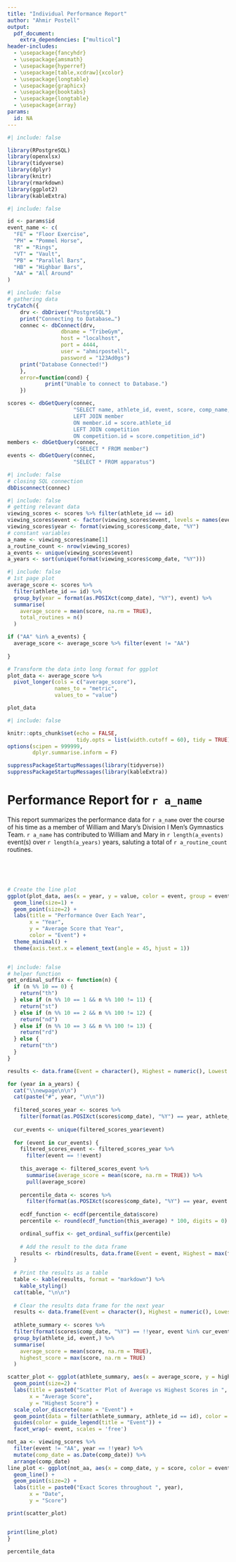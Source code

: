 ```yaml
---
title: "Individual Performance Report"
author: "Ahmir Postell"
output: 
  pdf_document:
    extra_dependencies: ["multicol"]
header-includes:
  - \usepackage{fancyhdr}
  - \usepackage{amsmath}
  - \usepackage{hyperref}
  - \usepackage[table,xcdraw]{xcolor}
  - \usepackage{longtable}
  - \usepackage{graphicx}
  - \usepackage{booktabs}
  - \usepackage{longtable}
  - \usepackage{array}
params:
  id: NA
---
```


```r
#| include: false

library(RPostgreSQL)
library(openxlsx)
library(tidyverse)
library(dplyr)
library(knitr)
library(rmarkdown)
library(ggplot2)
library(kableExtra)
```


```r
#| include: false

id <- params$id
event_name <- c(
  "FE" = "Floor Exercise",
  "PH" = "Pommel Horse",
  "R" = "Rings",
  "VT" = "Vault",
  "PB" = "Parallel Bars",
  "HB" = "Highbar Bars",
  "AA" = "All Around"
)

```

```r
#| include: false
# gathering data
tryCatch({
    drv <- dbDriver("PostgreSQL")
    print("Connecting to Database…")
    connec <- dbConnect(drv, 
                 dbname = "TribeGym",
                 host = "localhost", 
                 port = 4444,
                 user = "ahmirpostell", 
                 password = "123Ad0gs")
    print("Database Connected!")
    },
    error=function(cond) {
            print("Unable to connect to Database.")
    })

scores <- dbGetQuery(connec, 
                     "SELECT name, athlete_id, event, score, comp_name, comp_date FROM score
                     LEFT JOIN member
                     ON member.id = score.athlete_id
                     LEFT JOIN competition
                     ON competition.id = score.competition_id")
members <- dbGetQuery(connec,
                      "SELECT * FROM member")
events <- dbGetQuery(connec,
                     "SELECT * FROM apparatus")

```

```r
#| include: false
# closing SQL connection
dbDisconnect(connec)
```

```r
#| include: false
# getting relevant data
viewing_scores <- scores %>% filter(athlete_id == id)
viewing_scores$event <- factor(viewing_scores$event, levels = names(event_name))
viewing_scores$year <- format(viewing_scores$comp_date, "%Y")
# constant variables
a_name <- viewing_scores$name[1]
a_routine_count <- nrow(viewing_scores)
a_events <- unique(viewing_scores$event)
a_years <- sort(unique(format(viewing_scores$comp_date, "%Y")))
```


```r
#| include: false
# 1st page plot
average_score <- scores %>%
  filter(athlete_id == id) %>%
  group_by(year = format(as.POSIXct(comp_date), "%Y"), event) %>%
  summarise(
    average_score = mean(score, na.rm = TRUE),
    total_routines = n()
  )

if ("AA" %in% a_events) {
  average_score <- average_score %>% filter(event != "AA")
  
}

# Transform the data into long format for ggplot
plot_data <- average_score %>%
  pivot_longer(cols = c("average_score"), 
               names_to = "metric", 
               values_to = "value")
```

```r
plot_data
```




```r
#| include: false

knitr::opts_chunk$set(echo = FALSE, 
                      tidy.opts = list(width.cutoff = 60), tidy = TRUE)
options(scipen = 999999,
        dplyr.summarise.inform = F)

suppressPackageStartupMessages(library(tidyverse))
suppressPackageStartupMessages(library(kableExtra))
```

# Performance Report for `r a_name`

This report summarizes the performance data for `r a_name` over the course of his time as a member of William and Mary's Division I Men's Gymnastics Team. `r a_name` has contributed to William and Mary in `r length(a_events)` event(s) over `r length(a_years)` years, saluting a total of `r a_routine_count` routines.

\

\begin{multicols}{2}

Competitive Years\\
```r
for (x in a_years) {
  cat(paste("• ", x, "\\\\"))
}
```

\columnbreak

Competitive Events:\\
```r
for (x in a_events) {
  cat(paste("• ", event_name[x], "\\\\"))
}
```

\end{multicols}

\


```r

# Create the line plot
ggplot(plot_data, aes(x = year, y = value, color = event, group = event)) +
  geom_line(size=1) +
  geom_point(size=2) +
  labs(title = "Performance Over Each Year",
       x = "Year",
       y = "Average Score that Year",
       color = "Event") +
  theme_minimal() +
  theme(axis.text.x = element_text(angle = 45, hjust = 1))



```


```r
#| include: false
# helper function
get_ordinal_suffix <- function(n) {
  if (n %% 10 == 0) {
    return("th")
  } else if (n %% 10 == 1 && n %% 100 != 11) {
    return("st")
  } else if (n %% 10 == 2 && n %% 100 != 12) {
    return("nd")
  } else if (n %% 10 == 3 && n %% 100 != 13) {
    return("rd")
  } else {
    return("th")
  }
}

```



```r
results <- data.frame(Event = character(), Highest = numeric(), Lowest = numeric(), Average = numeric(), Percentile = character(), stringsAsFactors = FALSE)

for (year in a_years) {
  cat("\\newpage\n\n")
  cat(paste("#", year, "\n\n"))
  
  filtered_scores_year <- scores %>%
    filter(format(as.POSIXct(scores$comp_date), "%Y") == year, athlete_id == id)
  
  cur_events <- unique(filtered_scores_year$event)
  
  for (event in cur_events) {
    filtered_scores_event <- filtered_scores_year %>%
      filter(event == !!event)
    
    this_average <- filtered_scores_event %>%
      summarise(average_score = mean(score, na.rm = TRUE)) %>%
      pull(average_score)
    
    percentile_data <- scores %>%
      filter(format(as.POSIXct(scores$comp_date), "%Y") == year, event == !!event)
    
    ecdf_function <- ecdf(percentile_data$score)
    percentile <- round(ecdf_function(this_average) * 100, digits = 0)

    ordinal_suffix <- get_ordinal_suffix(percentile)
    
    # Add the result to the data frame
    results <- rbind(results, data.frame(Event = event, Highest = max(filtered_scores_event$score), Lowest = min(filtered_scores_event$score), Average = round(mean(filtered_scores_event$score), digits = 2), Percentile = paste0(percentile, ordinal_suffix, " Percentile")))
  }
  
  # Print the results as a table
  table <- kable(results, format = "markdown") %>% 
    kable_styling()
  cat(table, "\n\n")
  
  # Clear the results data frame for the next year
  results <- data.frame(Event = character(), Highest = numeric(), Lowest = numeric(), Average = numeric(), Percentile = character(), stringsAsFactors = FALSE)
  
  athlete_summary <- scores %>%
  filter(format(scores$comp_date, "%Y") == !!year, event %in% cur_events) %>%
  group_by(athlete_id, event,) %>%
  summarise(
    average_score = mean(score, na.rm = TRUE),
    highest_score = max(score, na.rm = TRUE)
  )

scatter_plot <- ggplot(athlete_summary, aes(x = average_score, y = highest_score, color = event)) +
  geom_point(size=2) +
  labs(title = paste0("Scatter Plot of Average vs Highest Scores in ", year),
       x = "Average Score",
       y = "Highest Score") +
  scale_color_discrete(name = "Event") +
  geom_point(data = filter(athlete_summary, athlete_id == id), color = "black", size = 3) +
  guides(color = guide_legend(title = "Event")) + 
  facet_wrap(~ event, scales = 'free')

not_aa <- viewing_scores %>% 
  filter(event != "AA", year == !!year) %>%
  mutate(comp_date = as.Date(comp_date)) %>%
  arrange(comp_date)
line_plot <- ggplot(not_aa, aes(x = comp_date, y = score, color = event)) +
  geom_line() +
  geom_point(size=2) +
  labs(title = paste0("Exact Scores throughout ", year),
       x = "Date",
       y = "Score")

print(scatter_plot)


print(line_plot)
}
```

```r
percentile_data
```

